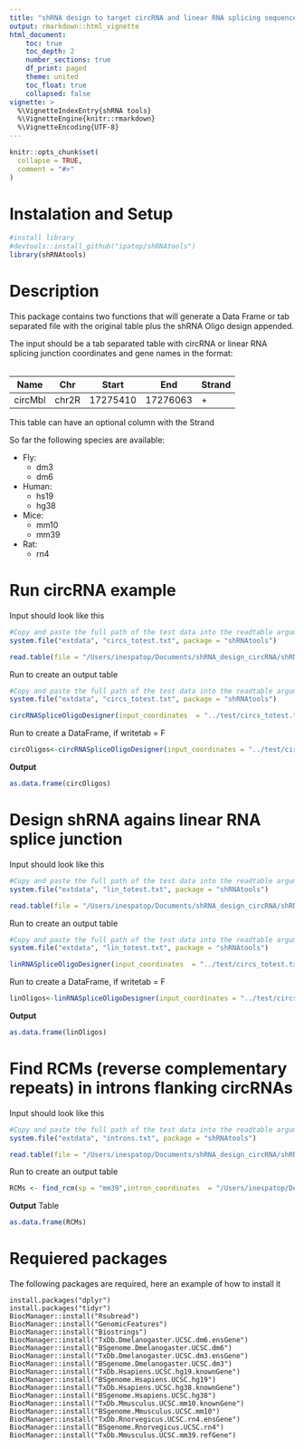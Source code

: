 ```yaml
---
title: "shRNA design to target circRNA and linear RNA splicing sequences"
output: rmarkdown::html_vignette
html_document:
    toc: true
    toc_depth: 2
    number_sections: true
    df_print: paged
    theme: united
    toc_float: true
    collapsed: false
vignette: >
  %\VignetteIndexEntry{shRNA tools}
  %\VignetteEngine{knitr::rmarkdown}
  %\VignetteEncoding{UTF-8}
---
```


```r
knitr::opts_chunk$set(
  collapse = TRUE,
  comment = "#>"
)
```

# Instalation and Setup

```r
#install library
#devtools::install_github("ipatop/shRNAtools")
library(shRNAtools)
```

# Description

This package contains two functions that will generate a Data Frame or tab separated file with the original table plus the shRNA Oligo design appended. 

The input should be a tab separated table with circRNA or linear RNA splicing junction coordinates and gene names in the format: 

<table>

Name    | Chr   | Start    | End      | Strand
------  | ----- | -------- | -------- | -------
circMbl | chr2R	| 17275410 | 17276063 |    +

</table>

This table can have an optional column with the Strand

So far the following species are available: 

+ Fly: 
  + dm3
  + dm6 
+ Human: 
  + hs19
  + hg38
+ Mice: 
  + mm10 
  + mm39
+ Rat: 
  + rn4

# Run circRNA example

Input should look like this
```r
#Copy and paste the full path of the test data into the readtable argument
system.file("extdata", "circs_totest.txt", package = "shRNAtools")

read.table(file = "/Users/inespatop/Documents/shRNA_design_circRNA/shRNAtools/inst/extdata/circs_totest.txt",header = T)
```

Run to create an output table
```r
#Copy and paste the full path of the test data into the readtable argument
system.file("extdata", "circs_totest.txt", package = "shRNAtools")

circRNASpliceOligoDesigner(input_coordinates  = "../test/circs_totest.txt",output = "../test/New_out.tsv")
```

Run to create a DataFrame, if writetab = F
```r
circOligos<-circRNASpliceOligoDesigner(input_coordinates = "../test/circs_totest.txt",output = "../test/New_out.tsv",writetab = F)
```

**Output**
```r
as.data.frame(circOligos)
```

# Design shRNA agains linear RNA splice junction

Input should look like this
```r
#Copy and paste the full path of the test data into the readtable argument
system.file("extdata", "lin_totest.txt", package = "shRNAtools")

read.table(file = "/Users/inespatop/Documents/shRNA_design_circRNA/shRNAtools/inst/extdata/lin_totest.txt",header = T)
```

Run to create an output table
```r
#Copy and paste the full path of the test data into the readtable argument
system.file("extdata", "lin_totest.txt", package = "shRNAtools")

linRNASpliceOligoDesigner(input_coordinates  = "../test/circs_totest.txt",output = "../test/New_out_lin.tsv")
```

Run to create a DataFrame, if writetab = F
```r
linOligos<-linRNASpliceOligoDesigner(input_coordinates = "../test/circs_totest.txt",output = "../test/New_out.tsv",writetab = F)
```

**Output**
```r
as.data.frame(linOligos)
```

# Find RCMs (reverse complementary repeats) in introns flanking circRNAs

Input should look like this
```r
#Copy and paste the full path of the test data into the readtable argument
system.file("extdata", "introns.txt", package = "shRNAtools")

read.table(file = "/Users/inespatop/Documents/shRNA_design_circRNA/shRNAtools/inst/extdata/introns.txt",header = T)
```

Run to create an output table
```r
RCMs <- find_rcm(sp = "mm39",intron_coordinates  = "/Users/inespatop/Documents/shRNA_design_circRNA/shRNAtools/inst/extdata/introns.txt",outBlast = "outBlast.tsv",outBlast.text = "outBlast.txt",blastn = "/Users/inespatop/Documents/Scripts/blast-2.14.0-h23b05c9_0/bin/blastn",ret = T)
```

**Output**
Table
```r
as.data.frame(RCMs)
```

# Requiered packages

The following packages are required, here an example of how to install it

```
install.packages("dplyr")
install.packages("tidyr")
BiocManager::install("Rsubread")
BiocManager::install("GenomicFeatures")
BiocManager::install("Biostrings")
BiocManager::install("TxDb.Dmelanogaster.UCSC.dm6.ensGene")
BiocManager::install("BSgenome.Dmelanogaster.UCSC.dm6")
BiocManager::install("TxDb.Dmelanogaster.UCSC.dm3.ensGene")
BiocManager::install("BSgenome.Dmelanogaster.UCSC.dm3")
BiocManager::install("TxDb.Hsapiens.UCSC.hg19.knownGene")
BiocManager::install("BSgenome.Hsapiens.UCSC.hg19")
BiocManager::install("TxDb.Hsapiens.UCSC.hg38.knownGene")
BiocManager::install("BSgenome.Hsapiens.UCSC.hg38")
BiocManager::install("TxDb.Mmusculus.UCSC.mm10.knownGene")
BiocManager::install("BSgenome.Mmusculus.UCSC.mm10")
BiocManager::install("TxDb.Rnorvegicus.UCSC.rn4.ensGene")
BiocManager::install("BSgenome.Rnorvegicus.UCSC.rn4")
BiocManager::install("TxDb.Mmusculus.UCSC.mm39.refGene")
```


